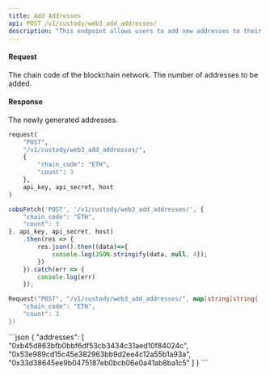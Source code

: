 ```yaml
---
title: Add Addresses
api: POST /v1/custody/web3_add_addresses/ 
description: "This endpoint allows users to add new addresses to their custody wallet. The endpoint takes in a POST request with the chain code and the number of addresses to be added. The maximum number of addresses that can be added at once is 200. The response is a JSON object containing the newly generated addresses."
---
```

#### Request 

<ParamField body="chain_code" type="String" required>The chain code of the blockchain network.</ParamField> 
<ParamField body="count" type="Int" required>The number of addresses to be added.</ParamField> 

#### Response
<ResponseField name="addresses" type="String" >The newly generated addresses.</ResponseField>
<RequestExample>
```python Python
request(
    "POST",
    "/v1/custody/web3_add_addresses/",
    {
        "chain_code": "ETH",
        "count": 3
    },
    api_key, api_secret, host
)
```
```javascript JavaScript
coboFetch('POST', '/v1/custody/web3_add_addresses/', {
    "chain_code": "ETH",
    "count": 3
}, api_key, api_secret, host)
    .then(res => {
        res.json().then((data)=>{
            console.log(JSON.stringify(data, null, 4));
        })
    }).catch(err => {
        console.log(err)
    });
```
```go Go
Request("POST", "/v1/custody/web3_add_addresses/", map[string]string{
    "chain_code": "ETH",
    "count": 3
})
```
</RequestExample>

<ResponseExample>
```json
{
  "addresses": [
    "0xb45d863bfb0bbf6df53cb3434c31aed10f84024c",
    "0x53e989cd15c45e382963bb9d2ee4c12a55b1a93a",
    "0x33d38645ee9b0475187eb0bcb06e0a41ab8ba1c5"
  ]
}
```
</ResponseExample>
